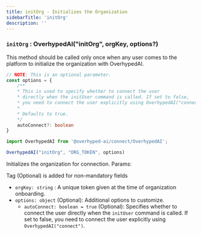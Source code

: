```yaml
---
title: initOrg - Initializes the Organization
sidebarTitle: 'initOrg'
description: ''
---
```


### `initOrg` : OverhypedAI("initOrg", orgKey, options?)

This method should be called only once when any user comes to the platform to initialize the organization with OverhypedAI.

```typescript
// NOTE: This is an optional parameter.
const options = {
    /**
    * This is used to specify whether to connect the user
    * directly when the initUser command is called. If set to false,
    * you need to connect the user explicitly using OverhypedAI("connect")
    *
    * Defaults to true.
    */
    autoConnect?: boolean
}
```

```typescript {3}
import OverhypedAI from '@overhyped-ai/connect/OverhypedAI';

OverhypedAI("initOrg", "ORG_TOKEN", options)
```

Initializes the organization for connection. Params:

<Tip>Tag (Optional) is added for non-mandatory fields</Tip>

* `orgKey: string` : A unique token given at the time of organization onboarding.
* `options: object` (Optional): Additional options to customize.
  * `autoConnect: boolean = true` (Optional): Specifies whether to connect the user directly when the `initUser` command is called. If set to false, you need to connect the user explicitly using `OverhypedAI("connect")`.